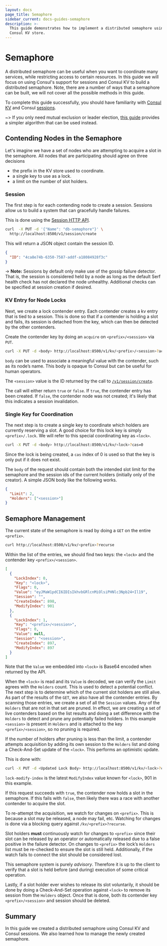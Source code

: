 ```yaml
---
layout: docs
page_title: Semaphore
sidebar_current: docs-guides-semaphore
description: >-
  This guide demonstrates how to implement a distributed semaphore using the
  Consul KV store.
---
```


# Semaphore

A distributed semaphore can be useful when you want to coordinate many services, while
restricting access to certain resources. In this guide we will focus on using Consul's support for
sessions and Consul KV to build a distributed
semaphore. Note, there are a number of ways that a semaphore can be built, we will not cover all the possible methods in this guide.

To complete this guide successfully, you should have familiarity with
[Consul KV](/docs/agent/kv.html) and Consul [sessions](/docs/internals/sessions.html).

~> If you only need mutual exclusion or leader election,
[this guide](/docs/guides/leader-election.html)
provides a simpler algorithm that can be used instead.

## Contending Nodes in the Semaphore

Let's imagine we have a set of nodes who are attempting to acquire a slot in the
semaphore. All nodes that are participating should agree on three decisions

- the prefix in the KV store used to coordinate.
- a single key to use as a lock.
- a limit on the number of slot holders.

### Session

The first step is for each contending node to create a session. Sessions allow us to build a system that
can gracefully handle failures.

This is done using the
[Session HTTP API](/api/session.html#session_create).

```sh
curl  -X PUT -d '{"Name": "db-semaphore"}' \
  http://localhost:8500/v1/session/create
```

This will return a JSON object contain the session ID.

```json
{
  "ID": "4ca8e74b-6350-7587-addf-a18084928f3c"
}
```

-> **Note:** Sessions by default only make use of the gossip failure detector. That is, the session is considered held by a node as long as the default Serf health check has not declared the node unhealthy. Additional checks can be specified at session creation if desired.

### KV Entry for Node Locks

Next, we create a lock contender entry. Each contender creates a kv entry that is tied
to a session. This is done so that if a contender is holding a slot and fails, its session
is detached from the key, which can then be detected by the other contenders.

Create the contender key by doing an `acquire` on `<prefix>/<session>` via `PUT`.

```sh
curl -X PUT -d <body> http://localhost:8500/v1/kv/<prefix>/<session>?acquire=<session>
```

`body` can be used to associate a meaningful value with the contender, such as its node’s name.
This body is opaque to Consul but can be useful for human operators.

The `<session>` value is the ID returned by the call to
[`/v1/session/create`](/api/session.html#session_create).

The call will either return `true` or `false`. If `true`, the contender entry has been
created. If `false`, the contender node was not created; it's likely that this indicates
a session invalidation.

### Single Key for Coordination

The next step is to create a single key to coordinate which holders are currently
reserving a slot. A good choice for this lock key is simply `<prefix>/.lock`. We will
refer to this special coordinating key as `<lock>`.

```sh
curl -X PUT -d <body> http://localhost:8500/v1/kv/<lock>?cas=0
```

Since the lock is being created, a `cas` index of 0 is used so that the key is only put if it does not exist.

The `body` of the request should contain both the intended slot limit for the semaphore and the session ids
of the current holders (initially only of the creator). A simple JSON body like the following works.

```json
{
  "Limit": 2,
  "Holders": ["<session>"]
}
```

## Semaphore Management

The current state of the semaphore is read by doing a `GET` on the entire `<prefix>`.

```sh
curl http://localhost:8500/v1/kv/<prefix>?recurse
```

Within the list of the entries, we should find two keys: the `<lock>` and the
contender key `<prefix>/<session>`.

```json
[
  {
    "LockIndex": 0,
    "Key": "<lock>",
    "Flags": 0,
    "Value": "eyJMaW1pdCI6IDIsIkhvbGRlcnMiOlsiPHNlc3Npb24+Il19",
    "Session": "",
    "CreateIndex": 898,
    "ModifyIndex": 901
  },
  {
    "LockIndex": 1,
    "Key": "<prefix>/<session>",
    "Flags": 0,
    "Value": null,
    "Session": "<session>",
    "CreateIndex": 897,
    "ModifyIndex": 897
  }
]
```

Note that the `Value` we embedded into `<lock>` is Base64 encoded when returned by the API.

When the `<lock>` is read and its `Value` is decoded, we can verify the `Limit` agrees with the `Holders` count.
This is used to detect a potential conflict. The next step is to determine which of the current
slot holders are still alive. As part of the results of the `GET`, we also have all the contender
entries. By scanning those entries, we create a set of all the `Session` values. Any of the
`Holders` that are not in that set are pruned. In effect, we are creating a set of live contenders
based on the list results and doing a set difference with the `Holders` to detect and prune
any potentially failed holders. In this example `<session>` is present in `Holders` and
is attached to the key `<prefix>/<session>`, so no pruning is required.

If the number of holders after pruning is less than the limit, a contender attempts acquisition
by adding its own session to the `Holders` list and doing a Check-And-Set update of the `<lock>`.
This performs an optimistic update.

This is done with:

```sh
curl -X PUT -d <Updated Lock Body> http://localhost:8500/v1/kv/<lock>?cas=<lock-modify-index>
```

`lock-modify-index` is the latest `ModifyIndex` value known for `<lock>`, 901 in this example.

If this request succeeds with `true`, the contender now holds a slot in the semaphore.
If this fails with `false`, then likely there was a race with another contender to acquire the slot.

To re-attempt the acquisition, we watch for changes on `<prefix>`. This is because a slot
may be released, a node may fail, etc. Watching for changes is done via a blocking query
against `/kv/<prefix>?recurse`.

Slot holders **must** continuously watch for changes to `<prefix>` since their slot can be
released by an operator or automatically released due to a false positive in the failure detector.
On changes to `<prefix>` the lock’s `Holders` list must be re-checked to ensure the slot
is still held. Additionally, if the watch fails to connect the slot should be considered lost.

This semaphore system is purely _advisory_. Therefore it is up to the client to verify
that a slot is held before (and during) execution of some critical operation.

Lastly, if a slot holder ever wishes to release its slot voluntarily, it should be done by doing a
Check-And-Set operation against `<lock>` to remove its session from the `Holders` object.
Once that is done, both its contender key `<prefix>/<session>` and session should be deleted.

## Summary

In this guide we created a distributed semaphore using Consul KV and Consul sessions. We also learned how to manage the newly created semaphore.
